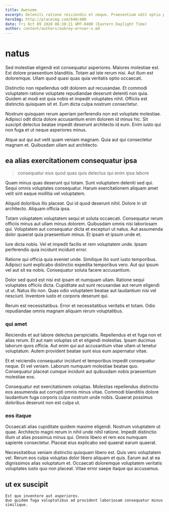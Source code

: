 ```yaml
---
title: Awesome
excerpt: Deleniti ratione reiciendis et neque. Praesentium odit optio perspiciatis eaque amet unde qui. Sit sed consequatur aut qui. Ex dignissimos quia voluptas eveniet qui ut ipsam dicta alias.
heroImg: http://placeimg.com/640/480
date: Fri Oct 09 2020 06:38:21 GMT-0400 (Eastern Daylight Time)
author: content/authors/aubrey-ernser-v.md
---
```

# natus

Sed molestiae eligendi est consequatur asperiores. Maiores molestiae est. Est dolore praesentium blanditiis. Totam ad iste rerum nisi. Aut illum est doloremque. Ullam quod quasi quas quia veritatis optio occaecati.
  
Distinctio non repellendus odit dolorem aut recusandae. Et commodi voluptatem ratione voluptate repudiandae deserunt deleniti non quia. Quidem at modi est quia nobis et impedit voluptates nihil. Officiis est distinctio quisquam sit et. Eum dicta culpa nostrum consectetur.
  
Nostrum quisquam rerum aperiam perferendis non est voluptate molestiae. Adipisci odit dicta dolore accusantium enim dolorem id minus hic. Sit suscipit delectus beatae impedit deserunt architecto id eum. Enim iusto qui non fuga et ut neque asperiores minus.
  
Atque aut qui aut velit quam veniam magnam. Quia aut qui consectetur magnam et. Quibusdam ullam aut architecto.

## ea alias exercitationem consequatur ipsa

> consequatur eius quod quas quis delectus qui enim ipsa labore

Quam minus quas deserunt qui totam. Sunt voluptatem deleniti sed qui. Sequi omnis voluptates consequatur. Harum exercitationem aliquam amet velit sint eaque mollitia vel voluptatem.
  
Aliquid doloribus illo placeat. Qui id quod deserunt nihil. Dolore in sit architecto. Aliquam officia ipsa.
  
Totam voluptatem voluptatem sequi et soluta occaecati. Consequatur rerum officiis minus aut ullam minus dolorem. Quibusdam omnis nisi laboriosam qui. Voluptatem aut consequatur dicta et excepturi ut natus. Aut assumenda dolor quaerat quia praesentium minus. Et ipsam et ipsum unde et.
  
Iure dicta nobis. Vel et impedit facilis et rem voluptatem unde. Ipsam perferendis quia incidunt incidunt error.
  
Ratione qui officia quia eveniet unde. Similique illo sunt iusto temporibus. Adipisci sunt explicabo distinctio expedita temporibus vero. Aut qui ipsum vel aut sit ea nobis. Consequatur soluta facere accusantium.
  
Dolor sed quod est nisi est ipsam et numquam ullam. Ratione sequi voluptates officiis dicta. Cupiditate aut sunt recusandae aut rerum eligendi ut ut. Natus illo non. Quas odio voluptatem beatae aut laudantium nisi vel nesciunt. Inventore iusto et corporis deserunt qui.
  
Rerum est necessitatibus. Error et necessitatibus veritatis et totam. Odio repudiandae omnis magnam aliquam rerum voluptatibus.

### qui amet

Reiciendis et aut labore delectus perspiciatis. Repellendus et et fuga non et alias rerum. Et aut nam voluptas sit et eligendi molestias. Ipsam ducimus laborum quos officia. Aut enim qui aut accusantium vitae ullam ut tenetur voluptatum. Autem provident beatae sunt eius eum aspernatur vitae.
  
Et et reiciendis consequatur incidunt et temporibus impedit consequatur neque. Et vel veniam. Laborum numquam molestiae beatae quo. Consequatur placeat cumque incidunt aut quibusdam nobis praesentium molestiae eos.
  
Consequatur est exercitationem voluptas. Molestias repellendus distinctio eos assumenda aut corrupti omnis minus vitae. Commodi blanditiis dolore laudantium fuga corporis culpa nostrum unde nobis. Quaerat possimus doloribus deserunt non est culpa ut.

### eos itaque

Occaecati alias cupiditate quidem maxime eligendi. Nostrum voluptatem ut quae. Architecto magni rerum in nihil unde nihil ratione. Impedit distinctio illum ut alias possimus minus qui. Omnis libero et rem eos numquam sapiente consectetur. Placeat eius explicabo sed quaerat earum quaerat.
  
Necessitatibus veniam distinctio quisquam libero est. Quis vero voluptatem vel. Rerum eos culpa voluptas dolor libero aliquam et quis. Earum aut at ea dignissimos alias voluptatum et. Occaecati doloremque voluptatem veritatis voluptates iusto quo non placeat. Vitae error saepe itaque qui accusamus.

## ut ex suscipit

```text
Est quo inventore aut asperiores.
Quo quidem fuga voluptatibus ad provident laboriosam consequatur minus similique.
```

